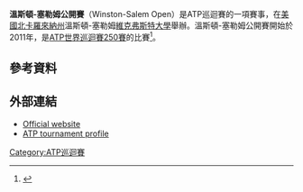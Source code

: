 {{Infobox tennis tournament
| Name                  = Winston-Salem Open
| Current               = 
| Logo                  = <!-- 檔案不存在 Winston-Salem Open Logo.jpg ，可從英文維基百科取得 -->
| Logo_size             = 200px
| City                  = 溫斯頓-塞勒姆
| Country               = 美國
| Venue                 = [[維克弗斯特大學|維克弗斯特大學]]
| Tier                  = [[ATP世界巡迴賽250賽|ATP世界巡迴賽250賽]]
| Surface               = 硬地 / 戶外
| Draw                  = 48S / 32SQ / 16D
| Prize_Money           = US$ 625,000
| Website               = [http://www.winstonsalemopen.com/ www.winstonsalemopen.com]
| Singles         = {{flagicon|RSA}} [[凱文·安德森_(網球運動員)|凱文·安德森]]
| Doubles         = {{flagicon|COL}} [[胡安·塞巴斯蒂安·卡瓦尔|胡安·塞巴斯蒂安·卡瓦尔]] <br> {{flagicon|COL}} [[罗伯特·法拉赫|罗伯特·法拉赫]]
}}
'''溫斯頓-塞勒姆公開賽'''（Winston-Salem Open）是ATP巡迴賽的一項賽事，在[[美國|美國]][[北卡羅來納州|北卡羅來納州]]溫斯頓-塞勒姆[[維克弗斯特大學|維克弗斯特大學]]舉辦。溫斯頓-塞勒姆公開賽開始於2011年，是[[ATP世界巡回赛250系列赛事|ATP世界巡迴賽250賽]]的比賽<ref name="ATP World Tour News">{{cite web|title=Winston-Salem To Host New Tournament|url=http://www.atpworldtour.com/News/Tennis/2010/12/Other/Winston-Salem-To-Host-New-Tournament.aspx|publisher=ATP|accessdate=2010-12-16|archive-date=2014-10-25|archive-url=https://web.archive.org/web/20141025205233/http://www.atpworldtour.com/News/Tennis/2010/12/Other/Winston-Salem-To-Host-New-Tournament.aspx|dead-url=no}}</ref>。

==參考資料==
{{reflist}}
==外部連結==
* [http://www.winstonsalemopen.com/ Official website] {{Wayback|url=http://www.winstonsalemopen.com/ |date=20110806030106 }}
* [http://www.atpworldtour.com/Tennis/Tournaments/Winston-Salem.aspx ATP tournament profile] {{Wayback|url=http://www.atpworldtour.com/Tennis/Tournaments/Winston-Salem.aspx |date=20150511224633 }}
{{coord|36.135|N|80.276|W|region:US-NC_type:landmark_scale:50000|display=title}}

{{ATP250巡回赛}}{{美网系列赛}}
[[Category:ATP巡迴賽|Category:ATP巡迴賽]]